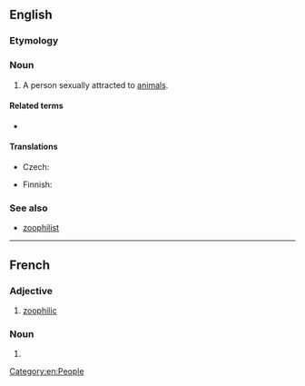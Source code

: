 ==English==

===Etymology===
{{confix|en|zoo|phile}}

===Noun===
{{en-noun}}

# A person sexually attracted to [[animal]]s.
#: {{synonyms|en|bestialist|zoosexual|zoo|q3=slang}}

====Related terms====
* {{l|en|zoophilia}}

====Translations====
{{trans-top|person sexually attracted to animals}}
* Czech: {{t+|cs|zoofil|m}}
{{trans-mid}}
* Finnish: {{t|fi|zoofiili}}
{{trans-bottom}}

===See also===
*[[zoophilist]]

[[Category:en:People]]
----
==French==

===Adjective===
{{fr-adj}}

# [[zoophilic]]

===Noun===
{{fr-noun|mf}}

# {{l|en|zoophile}}
